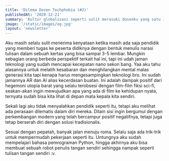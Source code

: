 ```yaml
---
title: 'Dilema Dosen Techphobia (#2)'
publishedAt: '2020-12-21'
summary: 'Kultur globalisasi seperti sulit merasuki dosenku yang satu ini'
image: '/static/images/og.jpg'
layout: 'newsletter'
---
```


Aku masih selalu sulit menerima kenyataan ketika masih ada saja pendidik yang memberi tugas ke peserta didiknya dengan bentuk menulis narasi tulisan dalam sebuah kertas yang bisa sampai 3-5 lembar. Mungkin sebagian orang berbeda perspektif terkait hal ini, tapi ini udah jaman teknologi yang sudah mencapai kecepatan nano sekon bang. Yaa aku tahu alasannya untuk melatih kesabaran dan menghilangkan mental malas generasi kita tapi kenapa harus mengesampingkan teknologi bro. Ini sudah jamannya AR dan AI alias kecerdasan buatan. Ini adalah dampak positif dari hegemoni utopia barat yang selalu terobsesi dengan film-film fiksi sci-fi, seakan-akan ingin mewujudkan apa yang ada di film ke kehidupan nyata, ternyata sudah bisa kita lihat di depan mata kepala kita sendiri.

Sekali lagi aku tidak menyalahkan pendidik seperti itu, tetapi aku melihat ada perasaan dilematis dalam diri mereka. Dilain sisi ingin bergumul dengan perkembangan modern yang telah bercampur positif negatifnya, tetapi juga tetap berserah diri dengan solusi tradisionalis.

Sesuai dengan pepatah, banyak jalan menuju roma. Selalu saja ada trik-trik untuk mempermudah pekerjaan seperti itu. Untungnya aku sudah mempelajari bahasa pemrograman Python, hingga akhirnya aku bisa membuat sebuah robot penulis tangan sendiri sehingga nampak seperti tulisan tangan sendiri :v.
